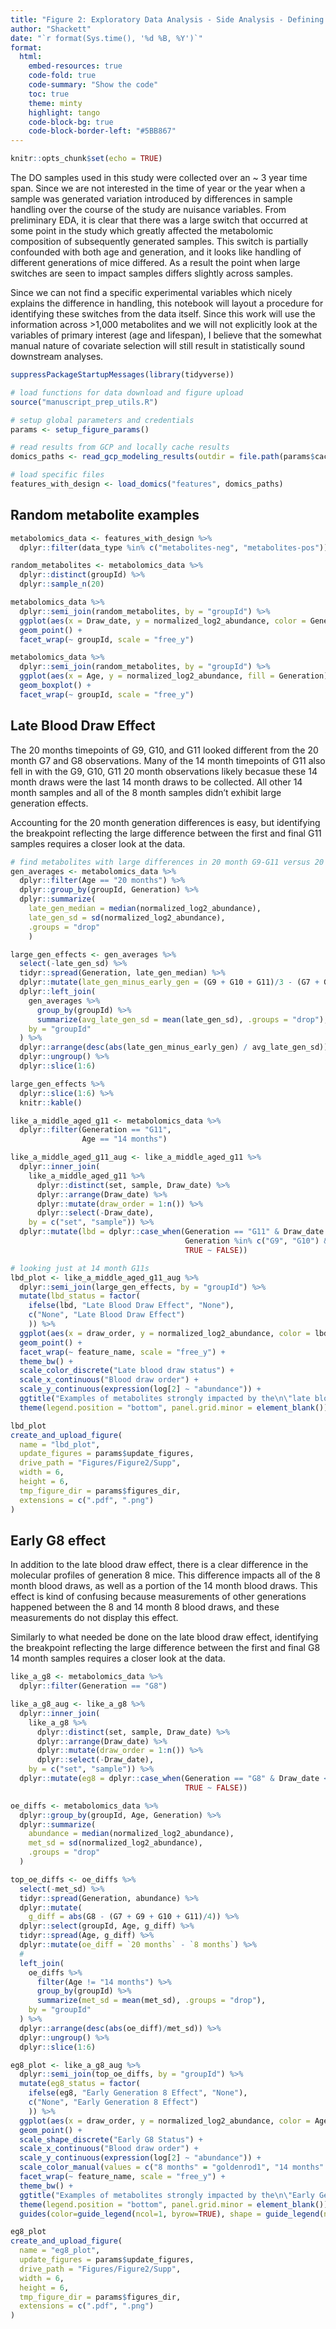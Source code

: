 ```yaml
---
title: "Figure 2: Exploratory Data Analysis - Side Analysis - Defining the Late Blood Draw and Early Generation 8 Effects"
author: "Shackett"
date: "`r format(Sys.time(), '%d %B, %Y')`"
format:
  html:
    embed-resources: true
    code-fold: true
    code-summary: "Show the code"
    toc: true
    theme: minty
    highlight: tango
    code-block-bg: true
    code-block-border-left: "#5BB867"
---
```


```r
knitr::opts_chunk$set(echo = TRUE)
```

The DO samples used in this study were collected over an ~ 3 year time span. Since we are not interested in the time of year or the year when a sample was generated variation introduced by differences in sample handling over the course of the study are nuisance variables. From preliminary EDA, it is clear that there was a large switch that occurred at some point in the study which greatly affected the metabolomic composition of subsequently generated samples. This switch is partially confounded with both age and generation, and it looks like handling of different generations of mice differed. As a result the point when large switches are seen to impact samples differs slightly across samples.

Since we can not find a specific experimental variables which nicely explains the difference in handling, this notebook will layout a procedure for identifying these switches from the data itself. Since this work will use the information across >1,000 metabolites and we will not explicitly look at the variables of primary interest (age and lifespan), I believe that the somewhat manual nature of covariate selection will still result in statistically sound downstream analyses. 

```r
suppressPackageStartupMessages(library(tidyverse))

# load functions for data download and figure upload
source("manuscript_prep_utils.R")

# setup global parameters and credentials
params <- setup_figure_params()

# read results from GCP and locally cache results
domics_paths <- read_gcp_modeling_results(outdir = file.path(params$cache_dir, "data"), overwrite = FALSE)

# load specific files
features_with_design <- load_domics("features", domics_paths)
```

## Random metabolite examples

```r
metabolomics_data <- features_with_design %>%
  dplyr::filter(data_type %in% c("metabolites-neg", "metabolites-pos"))

random_metabolites <- metabolomics_data %>%
  dplyr::distinct(groupId) %>%
  dplyr::sample_n(20)

metabolomics_data %>%
  dplyr::semi_join(random_metabolites, by = "groupId") %>%
  ggplot(aes(x = Draw_date, y = normalized_log2_abundance, color = Generation)) +
  geom_point() +
  facet_wrap(~ groupId, scale = "free_y")

metabolomics_data %>%
  dplyr::semi_join(random_metabolites, by = "groupId") %>%
  ggplot(aes(x = Age, y = normalized_log2_abundance, fill = Generation)) +
  geom_boxplot() +
  facet_wrap(~ groupId, scale = "free_y")
```

## Late Blood Draw Effect

The 20 months timepoints of G9, G10, and G11 looked different from the 20 month G7 and G8 observations.
Many of the 14 month timepoints of G11 also fell in with the G9, G10, G11 20 month observations likely becasue these 14 month draws were the last 14 month draws to be collected. All other 14 month samples and all of the 8 month samples didn't exhibit large generation effects.

Accounting for the 20 month generation differences is easy, but identifying the breakpoint reflecting the large difference between the first and final G11 samples requires a closer look at the data.

```r
# find metabolites with large differences in 20 month G9-G11 versus 20 month G7,8
gen_averages <- metabolomics_data %>%
  dplyr::filter(Age == "20 months") %>%
  dplyr::group_by(groupId, Generation) %>%
  dplyr::summarize(
    late_gen_median = median(normalized_log2_abundance),
    late_gen_sd = sd(normalized_log2_abundance),
    .groups = "drop"
    )

large_gen_effects <- gen_averages %>%
  select(-late_gen_sd) %>%
  tidyr::spread(Generation, late_gen_median) %>%
  dplyr::mutate(late_gen_minus_early_gen = (G9 + G10 + G11)/3 - (G7 + G8)/2) %>%
  dplyr::left_join(
    gen_averages %>%
      group_by(groupId) %>%
      summarize(avg_late_gen_sd = mean(late_gen_sd), .groups = "drop"),
    by = "groupId"
  ) %>%
  dplyr::arrange(desc(abs(late_gen_minus_early_gen) / avg_late_gen_sd)) %>%
  dplyr::ungroup() %>%
  dplyr::slice(1:6)

large_gen_effects %>%
  dplyr::slice(1:6) %>%
  knitr::kable()

like_a_middle_aged_g11 <- metabolomics_data %>%
  dplyr::filter(Generation == "G11",
                Age == "14 months")

like_a_middle_aged_g11_aug <- like_a_middle_aged_g11 %>%
  dplyr::inner_join(
    like_a_middle_aged_g11 %>%
      dplyr::distinct(set, sample, Draw_date) %>%
      dplyr::arrange(Draw_date) %>%
      dplyr::mutate(draw_order = 1:n()) %>%
      dplyr::select(-Draw_date),
    by = c("set", "sample")) %>%
  dplyr::mutate(lbd = dplyr::case_when(Generation == "G11" & Draw_date >= "2013-10-09" ~ TRUE,
                                       Generation %in% c("G9", "G10") & Age == "20 months" ~ TRUE,
                                       TRUE ~ FALSE))

# looking just at 14 month G11s
lbd_plot <- like_a_middle_aged_g11_aug %>%
  dplyr::semi_join(large_gen_effects, by = "groupId") %>%
  mutate(lbd_status = factor(
    ifelse(lbd, "Late Blood Draw Effect", "None"),
    c("None", "Late Blood Draw Effect")
    )) %>%
  ggplot(aes(x = draw_order, y = normalized_log2_abundance, color = lbd_status)) +
  geom_point() +
  facet_wrap(~ feature_name, scale = "free_y") +
  theme_bw() +
  scale_color_discrete("Late blood draw status") +
  scale_x_continuous("Blood draw order") +
  scale_y_continuous(expression(log[2] ~ "abundance")) +
  ggtitle("Examples of metabolites strongly impacted by the\n\"late blood draw\" effect in G11 14 months") +
  theme(legend.position = "bottom", panel.grid.minor = element_blank())

lbd_plot
create_and_upload_figure(
  name = "lbd_plot",
  update_figures = params$update_figures,
  drive_path = "Figures/Figure2/Supp",
  width = 6,
  height = 6,
  tmp_figure_dir = params$figures_dir,
  extensions = c(".pdf", ".png")
)
```

## Early G8 effect

In addition to the late blood draw effect, there is a clear difference in the molecular profiles of generation 8 mice. This difference impacts all of the 8 month blood draws, as well as a portion of the 14 month blood draws. This effect is kind of confusing because measurements of other generations happened between the 8 and 14 month 8 blood draws, and these measurements do not display this effect.

Similarly to what needed be done on the late blood draw effect, identifying the breakpoint reflecting the large difference between the first and final G8 14 month samples requires a closer look at the data.

```r
like_a_g8 <- metabolomics_data %>%
  dplyr::filter(Generation == "G8")

like_a_g8_aug <- like_a_g8 %>%
  dplyr::inner_join(
    like_a_g8 %>%
      dplyr::distinct(set, sample, Draw_date) %>%
      dplyr::arrange(Draw_date) %>%
      dplyr::mutate(draw_order = 1:n()) %>%
      dplyr::select(-Draw_date),
    by = c("set", "sample")) %>%
  dplyr::mutate(eg8 = dplyr::case_when(Generation == "G8" & Draw_date < "2012-12-10" ~ TRUE,
                                       TRUE ~ FALSE))

oe_diffs <- metabolomics_data %>%
  dplyr::group_by(groupId, Age, Generation) %>%
  dplyr::summarize(
    abundance = median(normalized_log2_abundance),
    met_sd = sd(normalized_log2_abundance),
    .groups = "drop"
  )

top_oe_diffs <- oe_diffs %>%
  select(-met_sd) %>%
  tidyr::spread(Generation, abundance) %>%
  dplyr::mutate(
    g_diff = abs(G8 - (G7 + G9 + G10 + G11)/4)) %>%
  dplyr::select(groupId, Age, g_diff) %>%
  tidyr::spread(Age, g_diff) %>%
  dplyr::mutate(oe_diff = `20 months` - `8 months`) %>%
  #
  left_join(
    oe_diffs %>%
      filter(Age != "14 months") %>%
      group_by(groupId) %>%
      summarize(met_sd = mean(met_sd), .groups = "drop"),
    by = "groupId"
  ) %>%
  dplyr::arrange(desc(abs(oe_diff)/met_sd)) %>%
  dplyr::ungroup() %>%
  dplyr::slice(1:6)

eg8_plot <- like_a_g8_aug %>%
  dplyr::semi_join(top_oe_diffs, by = "groupId") %>%
  mutate(eg8_status = factor(
    ifelse(eg8, "Early Generation 8 Effect", "None"),
    c("None", "Early Generation 8 Effect")
    )) %>%
  ggplot(aes(x = draw_order, y = normalized_log2_abundance, color = Age, shape = eg8_status)) +
  geom_point() +
  scale_shape_discrete("Early G8 Status") +
  scale_x_continuous("Blood draw order") +
  scale_y_continuous(expression(log[2] ~ "abundance")) +
  scale_color_manual(values = c("8 months" = "goldenrod1", "14 months" = "darkorange2", "20 months" = "darkred")) +
  facet_wrap(~ feature_name, scale = "free_y") +
  theme_bw() +
  ggtitle("Examples of metabolites strongly impacted by the\n\"Early Generation 8\" effect at 14 months") +
  theme(legend.position = "bottom", panel.grid.minor = element_blank()) +
  guides(color=guide_legend(ncol=1, byrow=TRUE), shape = guide_legend(ncol=1, byrow=TRUE))

eg8_plot
create_and_upload_figure(
  name = "eg8_plot",
  update_figures = params$update_figures,
  drive_path = "Figures/Figure2/Supp",
  width = 6,
  height = 6,
  tmp_figure_dir = params$figures_dir,
  extensions = c(".pdf", ".png")
)
```

